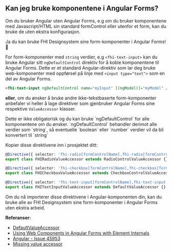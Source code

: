 
<Meta title="FAQ/Kan jeg bruke komponentene i Angular Forms?" />

## Kan jeg bruke komponentene i Angular Forms?

<div style={{padding: ".25rem 1rem", background: "#D3E3F5", borderRadius: "2px", borderBottom: "4px solid #3283CE", marginBottom: "1rem"}}>
Om du bruker Angular uten Angular Forms, e.g om du bruker komponentene med Javascript/HTML sin standard formControl eller utenfor et form, kan du bruke de uten ekstra konfigurasjon.
</div>

Ja du kan bruke FHI Designsystem sine form-komponenter i Angular Forms! 🚀

For form-komponenter med `string` verdier, e.g `<fhi-text-input>` kan du bruke Angular sitt `ngDefaultControl` direktiv for å koble komponentene til Angular Forms.
Dette er et standard Angular-direktiv som lar deg bruke web-komponenter med oppførsel på linje med `<input type="text">` som en del av Angular Forms.

```html
<fhi-text-input ngDefaultControl name="myInput" [(ngModel)]="myModel" />
```

**eller**, om du ønsker å bruke andre ikke-tekstbaserte form-komponenter anbefaler vi heller å lage direktiver som gjenbruker Angular Forms sine respektive `ValueAccessor` klasser.

<div style={{padding: ".25rem 1rem", background: "#D3E3F5", borderRadius: "2px", borderBottom: "4px solid #3283CE", marginBottom: "1rem"}}>
Dette er ikke obligatorisk og du kan bruke `ngDefaultControl` for alle komponentene om du ønsker. `ngDefaultControl` behandler derimot alle verdier som `string`, så eventuelle `boolean` eller `number` verdier vil da bli konvertert til `string`
</div>

Kopier disse direktivene inn i prosjektet ditt:
```typescript
@Directive({ selector: 'fhi-radio[formControlName],fhi-radio[formControl],fhi-radio[ngModel]', standalone: true, providers: [{ provide: NG_VALUE_ACCESSOR, useExisting: forwardRef(() => FHIRadioValueAccessor), multi: true }] })
export class FHIRadioValueAccessor extends RadioControlValueAccessor {}

@Directive({ selector: 'fhi-checkbox[formControlName],fhi-checkbox[formControl],fhi-checkbox[ngModel]', standalone: true, providers: [{ provide: NG_VALUE_ACCESSOR, useExisting: forwardRef(() => FHICheckboxValueAccessor), multi: true }] })
export class FHICheckboxValueAccessor extends CheckboxControlValueAccessor {}

@Directive({ selector: 'fhi-text-input[formControlName],fhi-text-input[formControl],fhi-text-input[ngModel]', standalone: true, providers: [{ provide: NG_VALUE_ACCESSOR, useExisting: forwardRef(() => FHITextInputValueAccessor), multi: true }] })
export class FHITextInputValueAccessor extends DefaultValueAccessor {}
```

Om du nå importerer disse direktivene i Angular-komponenten din, kan du bruke alle av FHI Designsystem sine form-komponenter i Angular Forms uten ekstra arbeid.

**Referanser:**
- [DefaultValueAccessor](https://angular.dev/api/forms/DefaultValueAccessor#usage-notes)
- [Using Web Components in Angular Forms with Element Internals](https://coryrylan.com/blog/using-web-components-in-angular-forms-with-element-internals)
- [Angular - Issue 45953](https://github.com/angular/angular/pull/45953)
- [Missing value accessor](https://angular.dev/errors/NG01203)